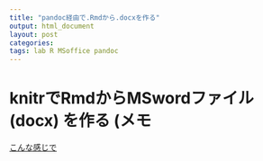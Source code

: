 ```yaml
---
title: "pandoc経由で.Rmdから.docxを作る"
output: html_document
layout: post
categories: 
tags: lab R MSoffice pandoc
---
```


# knitrでRmdからMSwordファイル (docx) を作る (メモ  
[こんな感じで](https://github.com/KeachMurakami/KeachMurakami.github.io/tree/master/_supplemental/rmd2docx)
